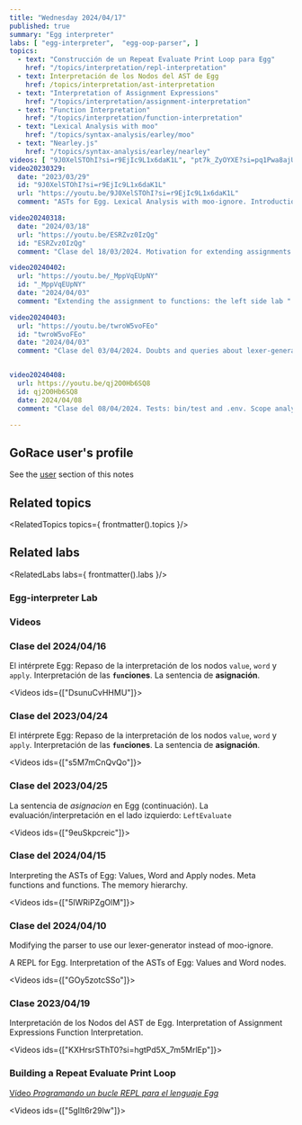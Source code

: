 ```yaml
---
title: "Wednesday 2024/04/17"
published: true
summary: "Egg interpreter"
labs: [ "egg-interpreter",  "egg-oop-parser", ]
topics: 
  - text: "Construcción de un Repeat Evaluate Print Loop para Egg"
    href: "/topics/interpretation/repl-interpretation"
  - text: Interpretación de los Nodos del AST de Egg
    href: /topics/interpretation/ast-interpretation
  - text: "Interpretation of Assignment Expressions"
    href: "/topics/interpretation/assignment-interpretation"
  - text: "Function Interpretation"
    href: "/topics/interpretation/function-interpretation"
  - text: "Lexical Analysis with moo"
    href: "/topics/syntax-analysis/earley/moo"
  - text: "Nearley.js"
    href: "/topics/syntax-analysis/earley/nearley"
videos: [ "9J0XelSTOhI?si=r9EjIc9L1x6daK1L", "pt7k_ZyOYXE?si=pq1Pwa8ajUqJVioz", "Y7f87gn8B3s?si=LZbezF1AxcZmyyr_", "kbSFcqni__0?si=WVkTrYLf7YN7HSNH"]
video20230329:
  date: "2023/03/29"
  id: "9J0XelSTOhI?si=r9EjIc9L1x6daK1L"
  url: "https://youtu.be/9J0XelSTOhI?si=r9EjIc9L1x6daK1L"
  comment: "ASTs for Egg. Lexical Analysis with moo-ignore. Introduction to Nearley.js"

video20240318: 
  date: "2024/03/18"
  url: "https://youtu.be/ESRZvz0IzQg"
  id: "ESRZvz0IzQg"
  comment: "Clase del 18/03/2024. Motivation for extending assignments so that on the left-side we can modify functions" 

video20240402:
  url: "https://youtu.be/_MppVqEUpNY"
  id: "_MppVqEUpNY"
  date: "2024/04/03"
  comment: "Extending the assignment to functions: the left side lab "

video20240403:
  url: "https://youtu.be/twroW5voFEo"
  id: "twroW5voFEo"
  date: "2024/04/03"
  comment: "Clase del 03/04/2024. Doubts and queries about lexer-generator. The FunctionObject class. Callable instances. First steps on the assign function"


video20240408:
  url: https://youtu.be/qj2O0Hb6SQ8
  id: qj2O0Hb6SQ8
  date: 2024/04/08
  comment: "Clase del 08/04/2024. Tests: bin/test and .env. Scope analysis and the left side of an assignment. The assign function. Performance of the assign function"

---
```


## GoRace user's profile

See the [user](/user) section of this notes

## Related topics

<RelatedTopics topics={ frontmatter().topics }/>

## Related labs

<RelatedLabs labs={ frontmatter().labs }/>


### Egg-interpreter Lab

### Videos

### Clase del 2024/04/16

El intérprete Egg: 
Repaso de la interpretación de los nodos `value`, `word` y `apply`. 
Interpretación de las **`fun`ciones**. La sentencia de **asignación**.

<Videos ids={["DsunuCvHHMU"]}></Videos>

### Clase del 2023/04/24

El intérprete Egg: 
Repaso de la interpretación de los nodos `value`, `word` y `apply`. 
Interpretación de las **`fun`ciones**. La sentencia de **asignación**.

<Videos ids={["s5M7mCnQvQo"]}></Videos>

### Clase del 2023/04/25

La sentencia de *asignacion* en Egg (continuación).
La evaluación/interpretación  en el lado izquierdo: `LeftEvaluate`

<Videos ids={["9euSkpcreic"]}></Videos>


### Clase del 2024/04/15 

Interpreting the ASTs of Egg: Values, Word and Apply nodes. 
Meta functions and functions. The memory hierarchy.

<Videos ids={["5IWRiPZgOlM"]}></Videos>


### Clase del 2024/04/10 

Modifying the parser to use our lexer-generator instead of moo-ignore.

A REPL for Egg. Interpretation of the ASTs of Egg: Values and Word nodes.

<Videos ids={["GOy5zotcSSo"]}></Videos>

### Clase 2023/04/19

Interpretación de los Nodos del AST de Egg. Interpretation of Assignment Expressions
Function Interpretation. 

<Videos ids={["KXHrsrSThT0?si=hgtPd5X_7m5MrlEp"]}></Videos>

### Building a Repeat Evaluate Print Loop

[Vídeo *Programando un bucle REPL para el lenguaje Egg*](https://youtu.be/5gIlt6r29lw)

  <Videos ids={["5gIlt6r29lw"]}></Videos>


